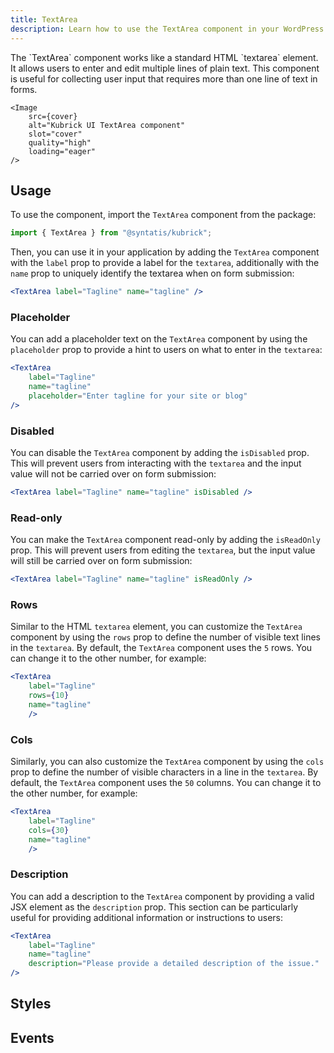 ```yaml
---
title: TextArea
description: Learn how to use the TextArea component in your WordPress admin application.
---
```



<Lead storybook="/docs/components-textarea--docs" stackblitz="/edit/syntatis-kubrick-textarea?file=src/App.jsx">
	The `TextArea` component works like a standard HTML `textarea` element. It
	allows users to enter and edit multiple lines of plain text. This component is
	useful for collecting user input that requires more than one line of text in
	forms.

	<Image
		src={cover}
		alt="Kubrick UI TextArea component"
		slot="cover"
		quality="high"
		loading="eager"
	/>
</Lead>

## Usage

To use the component, import the `TextArea` component from the package:

```jsx
import { TextArea } from "@syntatis/kubrick";
```

Then, you can use it in your application by adding the `TextArea` component with the `label` prop to provide a label for the `textarea`, additionally with the `name` prop to uniquely identify the textarea when on form submission:

```jsx
<TextArea label="Tagline" name="tagline" />
```

### Placeholder

You can add a placeholder text on the `TextArea` component by using the `placeholder` prop to provide a hint to users on what to enter in the `textarea`:

```jsx {4}
<TextArea
	label="Tagline"
	name="tagline"
	placeholder="Enter tagline for your site or blog"
/>
```

### Disabled

You can disable the `TextArea` component by adding the `isDisabled` prop. This will prevent users from interacting with the `textarea` and the input value will not be carried over on form submission:

```jsx {4}
<TextArea label="Tagline" name="tagline" isDisabled />
```

### Read-only

You can make the `TextArea` component read-only by adding the `isReadOnly` prop. This will prevent users from editing the `textarea`, but the input value will still be carried over on form submission:

```jsx {4}
<TextArea label="Tagline" name="tagline" isReadOnly />
```

### Rows

Similar to the HTML `textarea` element, you can customize the `TextArea` component by using the `rows` prop to define the number of visible text lines in the `textarea`. By default, the `TextArea` component uses the `5` rows. You can change it to the other number, for example:

```jsx {3}
<TextArea
	label="Tagline"
	rows={10}
	name="tagline"
	/>
```

### Cols

Similarly, you can also customize the `TextArea` component by using the `cols` prop to define the number of visible characters in a line in the `textarea`. By default, the `TextArea` component uses the `50` columns. You can change it to the other number, for example:

```jsx {3}
<TextArea
	label="Tagline"
	cols={30}
	name="tagline"
	/>
```

### Description

You can add a description to the `TextArea` component by providing a valid JSX element as the `description` prop. This section can be particularly useful for providing additional information or instructions to users:

```jsx {3}
<TextArea
	label="Tagline"
	name="tagline"
	description="Please provide a detailed description of the issue."
/>
```

## Styles

<Table
	component="TextArea"
	items={[
		["root", "The root element of the `TextArea` component."],
		["label", "The label element."],
		["textarea", "The textarea input."],
		["description", "The wrapper element of the description content."],
	]}
	/>

## Events

<Table
	variant="events"
	component="TextArea"
	items={[
		["onChange", "Triggered when the value is changed. The function callback will receive the new input value as an argument."],
	]}
	/>
